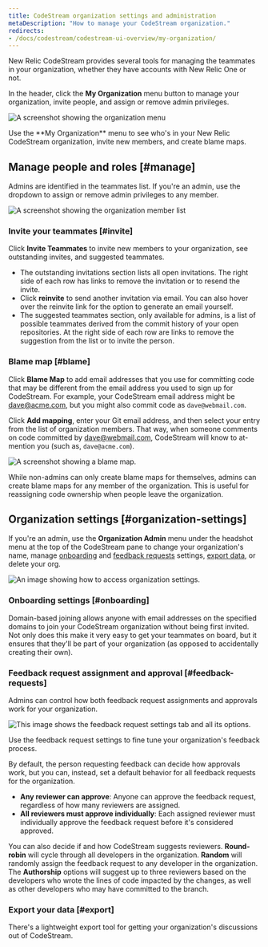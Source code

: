 ```yaml
---
title: CodeStream organization settings and administration
metaDescription: "How to manage your CodeStream organization."
redirects:
- /docs/codestream/codestream-ui-overview/my-organization/
---
```







New Relic CodeStream provides several tools for managing the teammates in your organization, whether they have accounts with New Relic One or not.

In the header, click the **My Organization** menu button to manage your organization, invite people, and assign or remove admin privileges.

<img
  title="organization-menu"
  alt="A screenshot showing the organization menu"
  src={myOrgMenu}
/>

<figcaption>
  Use the **My Organization** menu to see who's in your New Relic CodeStream organization, invite new members, and create blame maps.
</figcaption>

## Manage people and roles [#manage]

Admins are identified in the teammates list. If you're an admin, use the dropdown to assign or remove admin privileges to any member.

<img
  title="organization-members"
  alt="A screenshot showing the organization member list"
  src={myOrgMembers}
/>

### Invite your teammates [#invite]

Click **Invite Teammates** to invite new members to your organization, see outstanding invites, and suggested teammates.

* The outstanding invitations section lists all open invitations. The right side of each row has links to remove the invitation or to resend the invite.
* Click **reinvite** to send another invitation via email. You can also hover over the reinvite link for the option to generate an email yourself.
* The suggested teammates section, only available for admins, is a list of possible teammates derived from the commit history of your open repositories. At the right side of each row are links to remove the suggestion from the list or to invite the person.

### Blame map [#blame]

Click **Blame Map** to add email addresses that you use for committing code that may be different from the email address you used to sign up for CodeStream. For example, your CodeStream email address might be [dave@acme.com](mailto:dave@acme.com), but you might also commit code as `dave@webmail.com`.

Click **Add mapping**, enter your Git email address, and then select your entry from the list of organization members. That way, when someone comments on code committed by [dave@webmail.com](mailto:dave@webmail.com), CodeStream will know to at-mention you (such as, `dave@acme.com`).

<img
  title="blame-map"
  alt="A screenshot showing a blame map."
  src={myOrgBlameMap}
/>

While non-admins can only create blame maps for themselves, admins can create blame maps for any member of the organization. This is useful for reassigning code ownership when people leave the organization.

## Organization settings [#organization-settings]

If you're an admin, use the **Organization Admin** menu under the headshot menu at the top of the CodeStream pane to change your organization's name, manage [onboarding](#onboarding) and [feedback requests](#feedback-request) settings, [export data](#export), or delete your org.

<img
  title="Organization settings"
  alt="An image showing how to access organization settings."
  src={organizationSettings}
/>

### Onboarding settings [#onboarding]

Domain-based joining allows anyone with email addresses on the specified domains to join your CodeStream organization without being first invited. Not only does this make it very easy to get your teammates on board, but it ensures that they'll be part of your organization (as opposed to accidentally creating their own).

### Feedback request assignment and approval [#feedback-requests]

Admins can control how both feedback request assignments and approvals work for your organization.

<img
  title="Feedback request settings"
  alt="This image shows the feedback request settings tab and all its options."
  src={frTeamSettings}
/>

<figcaption>
  Use the feedback request settings to fine tune your organization's feedback process.
</figcaption>

By default, the person requesting feedback can decide how approvals work, but you can, instead, set a default behavior for all feedback requests for the organization.

* **Any reviewer can approve**: Anyone can approve the feedback request, regardless of how many reviewers are assigned.
* **All reviewers must approve individually**: Each assigned reviewer must individually approve the feedback request before it's considered approved.

You can also decide if and how CodeStream suggests reviewers. **Round-robin** will cycle through all developers in the organization. **Random** will randomly assign the feedback request to any developer in the organization. The **Authorship** options will suggest up to three reviewers based on the developers who wrote the lines of code impacted by the changes, as well as other developers who may have committed to the branch.

### Export your data [#export]

There's a lightweight export tool for getting your organization's discussions out of CodeStream.
